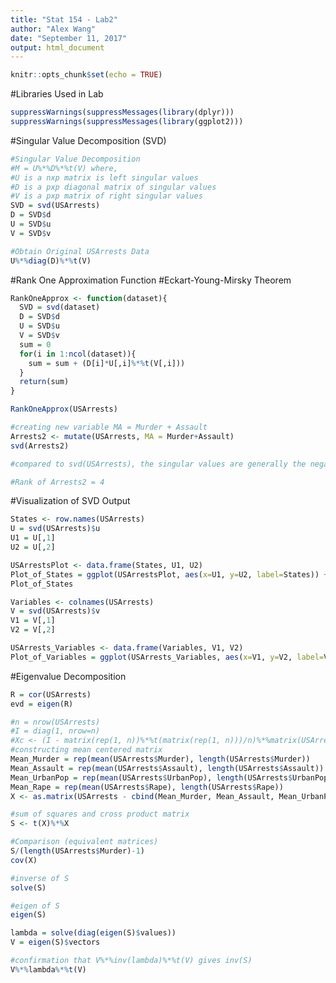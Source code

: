 ```yaml
---
title: "Stat 154 - Lab2"
author: "Alex Wang"
date: "September 11, 2017"
output: html_document
---
```


```r
knitr::opts_chunk$set(echo = TRUE)
```

#Libraries Used in Lab

```r

suppressWarnings(suppressMessages(library(dplyr)))
suppressWarnings(suppressMessages(library(ggplot2)))

```

#Singular Value Decomposition (SVD)

```r

#Singular Value Decomposition
#M = U%*%D%*%t(V) where,
#U is a nxp matrix is left singular values
#D is a pxp diagonal matrix of singular values
#V is a pxp matrix of right singular values
SVD = svd(USArrests)
D = SVD$d
U = SVD$u
V = SVD$v

#Obtain Original USArrests Data
U%*%diag(D)%*%t(V)

```

#Rank One Approximation Function
#Eckart-Young-Mirsky Theorem

```r

RankOneApprox <- function(dataset){
  SVD = svd(dataset)
  D = SVD$d
  U = SVD$u
  V = SVD$v
  sum = 0
  for(i in 1:ncol(dataset)){
    sum = sum + (D[i]*U[,i]%*%t(V[,i]))
  }
  return(sum)
}

RankOneApprox(USArrests)

#creating new variable MA = Murder + Assault
Arrests2 <- mutate(USArrests, MA = Murder+Assault)
svd(Arrests2)

#compared to svd(USArrests), the singular values are generally the negative opposite of the singular values found in svd(USArrests). Looking at the singular vectors (2,3,4), we see that the values are approximartely the negative opposite.

#Rank of Arrests2 = 4

```

#Visualization of SVD Output 

```r

States <- row.names(USArrests)
U = svd(USArrests)$u
U1 = U[,1]
U2 = U[,2]

USArrestsPlot <- data.frame(States, U1, U2)
Plot_of_States = ggplot(USArrestsPlot, aes(x=U1, y=U2, label=States)) + geom_point() + geom_text(aes(label=States))
Plot_of_States

```

```r

Variables <- colnames(USArrests)
V = svd(USArrests)$v
V1 = V[,1]
V2 = V[,2]

USArrests_Variables <- data.frame(Variables, V1, V2)
Plot_of_Variables = ggplot(USArrests_Variables, aes(x=V1, y=V2, label=Variables)) + geom_point() + geom_text(aes(label=Variables))

```

#Eigenvalue Decomposition

```r

R = cor(USArrests)
evd = eigen(R)

#n = nrow(USArrests)
#I = diag(1, nrow=n)
#Xc <- (I - matrix(rep(1, n))%*%t(matrix(rep(1, n)))/n)%*%matrix(USArrests)
#constructing mean centered matrix
Mean_Murder = rep(mean(USArrests$Murder), length(USArrests$Murder))
Mean_Assault = rep(mean(USArrests$Assault), length(USArrests$Assault))
Mean_UrbanPop = rep(mean(USArrests$UrbanPop), length(USArrests$UrbanPop))
Mean_Rape = rep(mean(USArrests$Rape), length(USArrests$Rape))
X <- as.matrix(USArrests - cbind(Mean_Murder, Mean_Assault, Mean_UrbanPop, Mean_Rape))

#sum of squares and cross product matrix
S <- t(X)%*%X

#Comparison (equivalent matrices)
S/(length(USArrests$Murder)-1)
cov(X)

#inverse of S
solve(S)

#eigen of S
eigen(S)

lambda = solve(diag(eigen(S)$values))
V = eigen(S)$vectors

#confirmation that V%*%inv(lambda)%*%t(V) gives inv(S)
V%*%lambda%*%t(V)

```